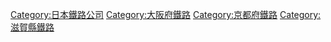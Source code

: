 {{catmore}}
{{Commonscat|Keihan Electric Railway}}
{{DEFAULTSORT:Keihan Electric Railway}}
[[Category:日本鐵路公司|Category:日本鐵路公司]]
[[Category:大阪府鐵路|Category:大阪府鐵路]]
[[Category:京都府鐵路|Category:京都府鐵路]]
[[Category:滋賀縣鐵路|Category:滋賀縣鐵路]]